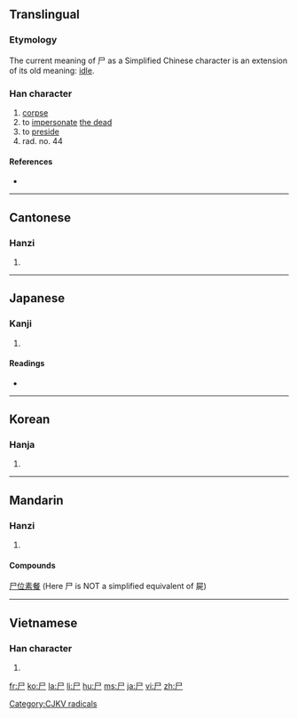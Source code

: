 {{also|户|戸|屍}}
==Translingual==
{{stroke order|type=animate}}

===Etymology===
The current meaning of 尸 as a Simplified Chinese character is an extension of its old meaning: [[idle]].

===Han character===
{{Han char|rn=44|rad=尸|as=00|sn=3|four=7720<sub>7</sub>|canj=尸 (S)}}

# [[corpse]]
# to [[impersonate]] [[the dead]]
# to [[preside]]
# rad. no. 44

====References====
* {{Han ref|kx=0299.260|dkj=07630|dj=0595.070|hdz=20963.140|uh=5C38|ud=23608|bh=A472|bd=42098}}

[[Category:CJKV radicals]]

----

==Cantonese==

===Hanzi===
{{yue-hanzi|jyut=[[si1]]|y=|tra=屍}}

# {{defn|Cantonese|sort=尸00}}

----

==Japanese==

===Kanji===
{{ja-kanji|grade=9|rs=尸00}}

# {{defn|Japanese}}

====Readings====
* {{ja-readings|on=[[し]] (shi)|kun=[[しかばね]] (shikabane), [[かたしろ]] (katashiro)}}

----

==Korean==

===Hanja===
{{ko-hanja|hangeul=[[시]]|rv=si|mr=si}}

# {{defn|Korean|sort=尸00}}

----

==Mandarin==

===Hanzi===
{{cmn-hanzi|tra=屍|pin=[[shī]] ([[shi1]])|wg=shih<sup>1</sup>}}

# {{defn|Mandarin|sort=尸00}}

====Compounds====
[[尸位素餐]] (Here 尸 is NOT a simplified equivalent of 屍)

----

==Vietnamese==

===Han character===
{{vi-hantu|[[thi]], [[thây]]|rs=尸00}}

# {{defn|Vietnamese|sort=尸00}}

[[fr:尸]]
[[ko:尸]]
[[la:尸]]
[[li:尸]]
[[hu:尸]]
[[ms:尸]]
[[ja:尸]]
[[vi:尸]]
[[zh:尸]]